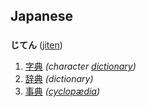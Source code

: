 == Japanese ==
=== {{Furigana}} ===
'''じてん''' ([[jiten]])

# [[字典]] ''(character [[dictionary]])''
# [[辞典]] ''(dictionary)''
# [[事典]] ''([[cyclopædia]])''